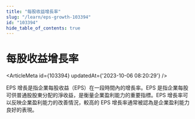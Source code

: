 ```yaml
---
title: "每股收益增長率"
slug: "/learn/eps-growth-103394"
id: "103394"
hide_table_of_contents: true
---
```



# 每股收益增長率

<ArticleMeta id={103394} updatedAt={'2023-10-06 08:20:29'} />
<div className='border-solid border-b border-t-0 my-4 border-[var(--ifm-color-gray-300)]' />

EPS 增長是指企業每股收益（EPS）在一段時間內的增長率。EPS 是指企業每股可供普通股股東分配的淨收益，是衡量企業盈利能力的重要指標。EPS 增長率可以反映企業盈利能力的改善情況，較高的 EPS 增長率通常被認為是企業盈利能力良好的表現。
